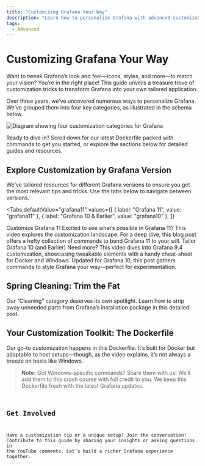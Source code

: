 ```yaml
---
title: "Customizing Grafana Your Way"
description: "Learn how to personalize Grafana with advanced customization tricks for icons, styles, and more. Explore tips for Grafana 10, 11, and beyond."
tags:
  - Advanced
---
```



# Customizing Grafana Your Way

Want to tweak Grafana’s look and feel—icons, styles, and more—to match your vision? You’re in the right place! This guide unveils a treasure trove of customization tricks to transform Grafana into your own tailored application.

Over three years, we’ve uncovered numerous ways to personalize Grafana. We’ve grouped them into four key categories, as illustrated in the schema below.

<Image
  title="Four ways to customize Grafana: Configuration, Cleaning, Visual, and Hands-On."
  src="/img/grafana/advanced/customization.png"
  alt="Diagram showing four customization categories for Grafana"
/>

Ready to dive in? Scroll down for our latest Dockerfile packed with commands to get you started, or explore the sections below for detailed guides and resources.

## Explore Customization by Grafana Version

We’ve tailored resources for different Grafana versions to ensure you get the most relevant tips and tricks. Use the tabs below to navigate between versions.

<Tabs
  defaultValue="grafana11"
  values={[
    { label: "Grafana 11", value: "grafana11" },
    { label: "Grafana 10 & Earlier", value: "grafana10" },
  ]}
>
  <TabItem value="grafana11">
    Customize Grafana 11 Excited to see what’s possible in Grafana 11? This
    video explores the customization landscape.
    <Youtube id="8ArQ0vlWA88" title="What Can You Customize in Grafana 11?" />
    For a deep dive, this blog post offers a hefty collection of commands to
    bend Grafana 11 to your will.
    <BlogPost id="how-to-customize-grafana-11.1.0" />
  </TabItem>
  <TabItem value="grafana10">
    Tailor Grafana 10 (and Earlier) Need more? This video dives into Grafana 9.4
    customization, showcasing tweakable elements with a handy cheat-sheet for
    Docker and Windows.
    <Youtube
      id="ChI78v4UZc0"
      title="How to Customize Grafana 9.4: A Cheat-Sheet for Docker and Windows"
    />
    Updated for Grafana 10, this post gathers commands to style Grafana your
    way—perfect for experimentation.
    <BlogPost id="how-to-customize-the-grafana-user-interface-8d70a42dc2b6" />
  </TabItem>
</Tabs>

## Spring Cleaning: Trim the Fat

Our “Cleaning” category deserves its own spotlight. Learn how to strip away unneeded parts from Grafana’s installation package in this detailed post.

<BlogPost id="native-grafana-plugins-20230409" />

## Your Customization Toolkit: The Dockerfile

Our go-to customization happens in this Dockerfile. It’s built for Docker but adaptable to host setups—though, as the video explains, it’s not always a breeze on hosts like Windows.

> **Note:** Got Windows-specific commands? Share them with us! We’ll add them to this crash course with full credit to you. We keep this Dockerfile fresh with the latest Grafana updates.

<Code
  url="https://github.com/VolkovLabs/volkovlabs-app/blob/main/Dockerfile"
  language="docker"
/>

## Get Involved

Have a customization tip or a unique setup? Join the conversation! Contribute to this guide by sharing your insights or asking questions in the YouTube comments. Let’s build a richer Grafana experience together.
